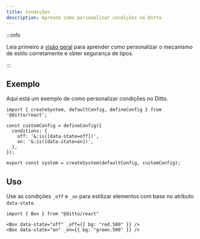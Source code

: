 ```yaml
---
title: Condições
description: Aprenda como personalizar condições no Ditto
---
```


:::info

Leia primeiro a [visão geral](/theming/customization/overview) para aprender
como personalizar o mecanismo de estilo corretamente e obter segurança de tipos.

:::

## Exemplo

Aqui está um exemplo de como personalizar condições no Ditto.

```tsx title="theme.ts"
import { createSystem, defaultConfig, defineConfig } from '@ditto/react';

const customConfig = defineConfig({
  conditions: {
    off: '&:is([data-state=off])',
    on: '&:is([data-state=on])',
  },
});

export const system = createSystem(defaultConfig, customConfig);
```

## Uso

Use as condições `_off` e `_on` para estilizar elementos com base no atributo `data-state`.

```tsx
import { Box } from "@ditto/react"

<Box data-state="off" _off={{ bg: "red.500" }} />
<Box data-state="on" _on={{ bg: "green.500" }} />
```
